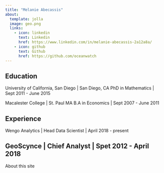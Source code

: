 ```yaml
---
title: "Melanie Abecassis"
about:
  template: jolla
  image: geo.png
  links:
    - icon: linkedin
      text: Linkedin
      href: https://www.linkedin.com/in/melanie-abecassis-2a12a8a/
    - icon: github
      text: Github
      href: https://github.com/oceanwatch
---
```


## Education

University of California, San Diego | San Diego, CA
PhD in Mathematics | Sept 2011 - June 2015

Macalester College | St. Paul MA
B.A in Economics | Sept 2007 - June 2011

## Experience

Wengo Analytics | Head Data Scientist | April 2018 - present

GeoScynce | Chief Analyst | Spet 2012 - April 2018
---

About this site
